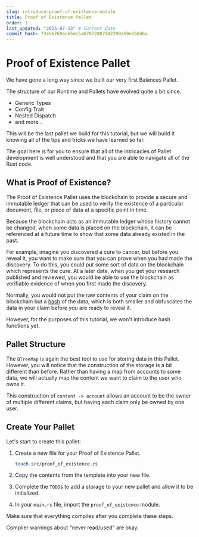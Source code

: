 ```yaml
---
slug: introduce-proof-of-existence-module
title: Proof of Existence Pallet
order: 1
last_updated: "2025-07-13" # Current date
commit_hash: 72e56769ac65dc5a67072887942390a59e260d6a
---
```


# Proof of Existence Pallet

We have gone a long way since we built our very first Balances Pallet.

The structure of our Runtime and Pallets have evolved quite a bit since.

- Generic Types
- Config Trait
- Nested Dispatch
- and more...

This will be the last pallet we build for this tutorial, but we will build it knowing all of the tips and tricks we have learned so far.

The goal here is for you to ensure that all of the intricacies of Pallet development is well understood and that you are able to navigate all of the Rust code.

## What is Proof of Existence?

The Proof of Existence Pallet uses the blockchain to provide a secure and immutable ledger that can be used to verify the existence of a particular document, file, or piece of data at a specific point in time.

Because the blockchain acts as an immutable ledger whose history cannot be changed, when some data is placed on the blockchain, it can be referenced at a future time to show that some data already existed in the past.

For example, imagine you discovered a cure to cancer, but before you reveal it, you want to make sure that you can prove when you had made the discovery. To do this, you could put some sort of data on the blockchain which represents the cure. At a later date, when you get your research published and reviewed, you would be able to use the blockchain as verifiable evidence of when you first made the discovery.

Normally, you would not put the raw contents of your claim on the blockchain but a [hash](https://en.wikipedia.org/wiki/Cryptographic_hash_function) of the data, which is both smaller and obfuscates the data in your claim before you are ready to reveal it.

However, for the purposes of this tutorial, we won't introduce hash functions yet.

## Pallet Structure

The `BTreeMap` is again the best tool to use for storing data in this Pallet. However, you will notice that the construction of the storage is a bit different than before. Rather than having a map from accounts to some data, we will actually map the content we want to claim to the user who owns it.

This construction of `content -> account` allows an account to be the owner of multiple different claims, but having each claim only be owned by one user.

## Create Your Pallet

Let's start to create this pallet:

1. Create a new file for your Proof of Existence Pallet.

	```bash
	touch src/proof_of_existence.rs
	```

2. Copy the contents from the template into your new file.

3. Complete the `TODO`s to add a storage to your new pallet and allow it to be initialized.

4. In your `main.rs` file, import the `proof_of_existence` module.

Make sure that everything compiles after you complete these steps.

Compiler warnings about "never read/used" are okay.

